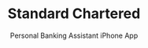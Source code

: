 ---
cover: './suncorp-bank.png'
title: 'Standard Chartered'
subtitle: 'Personal Banking Assistant iPhone App'
description: 'Worked with project’s UX lead to establish UI designs for the bank’s innovative speech-to-text based banking assistant.'
background: '#1A9ED9'
color: 'rgba(255,255,255,0.7)'
areas:
  - iOS
imagePrefix: 'standard-chartered'
---